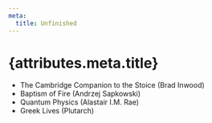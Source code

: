 ```yaml
---
meta:
  title: Unfinished
---
```


# {attributes.meta.title}

- The Cambridge Companion to the Stoice (Brad Inwood)
- Baptism of Fire (Andrzej Sapkowski)
- Quantum Physics (Alastair I.M. Rae)
- Greek Lives (Plutarch)
